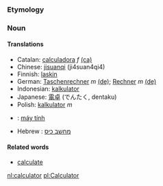 === Etymology ===

=== Noun ===

<!-- definition needed.. -->

====Translations====
*Catalan: [[calculadora]] ''f'' [[:ca:calculadora|(ca)]] 
*Chinese: [[jisuanqi]] (ji4suan4qi4)
*Finnish: [[laskin]]
*German: [[Taschenrechner]] ''m'' [[:de:Taschenrechner|(de)]]; [[Rechner]] ''m'' [[:de:Rechner|(de)]] 
*Indonesian: [[kalkulator]]
*Japanese: [[電卓]] (でんたく, dentaku)
*Polish: [[kalkulator]] ''m''
*{{vi}}: [[máy tính]]
*Hebrew : [[מחשב כיס]]

====Related words====
*[[calculate]]

[[nl:calculator]]
[[pl:Calculator]]